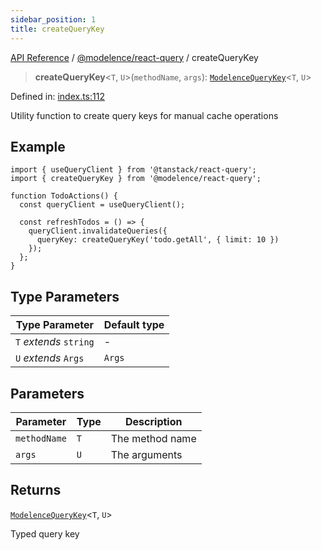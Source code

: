 ```yaml
---
sidebar_position: 1
title: createQueryKey
---
```


[API Reference](/api-reference/@modelence/react-query/functions/../../../index) / [@modelence/react-query](/api-reference/@modelence/react-query/functions/../index) / createQueryKey

> **createQueryKey**\<`T`, `U`\>(`methodName`, `args`): [`ModelenceQueryKey`](/api-reference/@modelence/react-query/functions/../type-aliases/ModelenceQueryKey)\<`T`, `U`\>

Defined in: [index.ts:112](https://github.com/modelence/modelence/blob/6e10fb6230818b7ab0ca50262e15fd27cf9d1790/packages/react-query/src/index.ts#L112)

Utility function to create query keys for manual cache operations

## Example

```tsx
import { useQueryClient } from '@tanstack/react-query';
import { createQueryKey } from '@modelence/react-query';

function TodoActions() {
  const queryClient = useQueryClient();
  
  const refreshTodos = () => {
    queryClient.invalidateQueries({ 
      queryKey: createQueryKey('todo.getAll', { limit: 10 }) 
    });
  };
}
```

## Type Parameters

| Type Parameter | Default type |
| ------ | ------ |
| `T` *extends* `string` | - |
| `U` *extends* `Args` | `Args` |

## Parameters

| Parameter | Type | Description |
| ------ | ------ | ------ |
| `methodName` | `T` | The method name |
| `args` | `U` | The arguments |

## Returns

[`ModelenceQueryKey`](/api-reference/@modelence/react-query/functions/../type-aliases/ModelenceQueryKey)\<`T`, `U`\>

Typed query key
